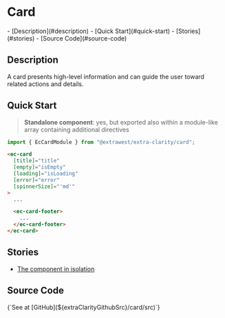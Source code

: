 

<style>
  { docsStylePatch }
</style>

<Meta
  title="Components/Card/Overview"
/>

# Card

<div className="table-of-contents">
  - [Description](#description)
  - [Quick Start](#quick-start)
  - [Stories](#stories)
  - [Source Code](#source-code)
</div>

## Description

A card presents high-level information and can guide the user toward related actions and details.

## Quick Start

> **Standalone component**: yes, but exported also within a module-like array containing additional directives

```typescript
import { EcCardModule } from "@extrawest/extra-clarity/card";
```
```html
<ec-card
  [title]="title"
  [empty]="isEmpty"
  [loading]="isLoading"
  [error]="error"
  [spinnerSize]="'md'"
>
  ...

  <ec-card-footer>
    ...
  </ec-card-footer>
</ec-card>
```

## Stories

* [The component in isolation](/story/components-card--card-story)

## Source Code

<Markdown>
  {`See at [GitHub](${extraClarityGithubSrc}/card/src)`}
</Markdown>
